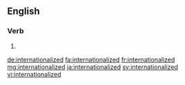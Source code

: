 ==English==

===Verb===
{{head|en|verb form}}

# {{en-past of|internationalize}}

[[de:internationalized]]
[[fa:internationalized]]
[[fr:internationalized]]
[[mg:internationalized]]
[[ja:internationalized]]
[[sv:internationalized]]
[[vi:internationalized]]